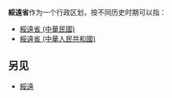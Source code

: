 '''綏遠省'''作为一个行政区划，按不同历史时期可以指：

* [[綏遠省_(中華民國)|綏遠省 (中華民國)]]
* [[綏遠省_(中華人民共和國)|綏遠省 (中華人民共和國)]]

== 另见 ==
* [[綏遠|綏遠]]

{{disambig|S綏|Cat=三字中国省名消歧义}}